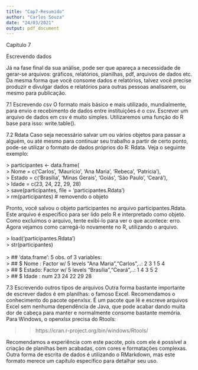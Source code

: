 ---
title: "Cap7-Resumido"
author: "Carlos Souza"
date: "24/03/2021"
output: pdf_document
---

Capítulo 7

Escrevendo dados

  Já na fase final da sua análise, pode ser que apareça a necessidade de gerar-se arquivos: gráficos, relatórios, planilhas, pdf, arquivos de dados etc.
Da mesma forma que você consome dados e relatórios, talvez você precise produzir e divulgar dados e relatórios para outras pessoas analisarem, ou mesmo para publicação.

7.1 Escrevendo csv
  O formato mais básico e mais utilizado, mundialmente, para envio e recebimento de dados entre instituições é o csv. Escrever um arquivo de dados em csv é muito simples. Utilizaremos uma função do R base para isso: write.table().

7.2 Rdata
  Caso seja necessário salvar um ou vários objetos para passar a alguém, ou até mesmo para continuar seu trabalho a partir de certo ponto, pode-se utilizar o formato de dados próprios do R: Rdata.
Veja o seguinte exemplo:

| > participantes <- data.frame(
| > Nome = c('Carlos', 'Maurício', 'Ana Maria', 'Rebeca', 'Patrícia'),
| > Estado = c('Brasília', 'Minas Gerais', 'Goiás', 'São Paulo', 'Ceará'),
| > Idade = c(23, 24, 22, 29, 28)
| > save(participantes, file = 'participantes.Rdata')
| > rm(participantes) # removendo o objeto

  Pronto, você salvou o objeto participantes no arquivo participantes.Rdata. Este arquivo é específico para ser lido pelo R e interpretado como objeto. Como excluímos o arquivo, tente exibí-lo para ver o que acontece: erro. 
  Agora vejamos como carregá-lo novamente no R, utilizando o arquivo.
  
| > load('participantes.Rdata')
| > str(participantes)
|
| > ## 'data.frame': 5 obs. of 3 variables:
| > ## $ Nome : Factor w/ 5 levels "Ana Maria","Carlos",..: 2 3 1 5 4
| > ## $ Estado: Factor w/ 5 levels "Brasília","Ceará",..: 1 4 3 5 2
| > ## $ Idade : num 23 24 22 29 28

7.3 Escrevendo outros tipos de arquivos
  Outra forma bastante importante de escrever dados é em planilhas: o famoso Excel. Recomendamos o conhecimento do pacote openxlsx. É um pacote que lê e escreve arquivos Excel sem nenhuma dependência de Java, que pode acabar dando muita dor de cabeça para manter e normalmente consome bastante memória.
  Para Windows, o openxlsx precisa do Rtools:
  
  >> https://cran.r-project.org/bin/windows/Rtools/
  
  Recomendamos a experiência com este pacote, pois com ele é possível a criação de planilhas bem acabadas, com cores e formatações complexas.
  Outra forma de escrita de dados é utilizando o RMarkdown, mas este formato merece um capítulo específico para detalhar seu uso.